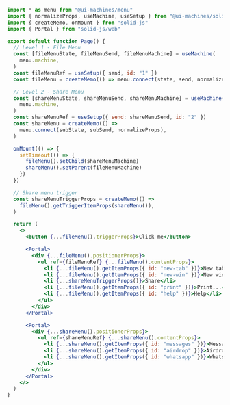 ```jsx
import * as menu from "@ui-machines/menu"
import { normalizeProps, useMachine, useSetup } from "@ui-machines/solid"
import { createMemo, onMount } from "solid-js"
import { Portal } from "solid-js/web"

export default function Page() {
  // Level 1 - File Menu
  const [fileMenuState, fileMenuSend, fileMenuMachine] = useMachine(
    menu.machine,
  )
  const fileMenuRef = useSetup({ send, id: "1" })
  const fileMenu = createMemo(() => menu.connect(state, send, normalizeProps))

  // Level 2 - Share Menu
  const [shareMenuState, shareMenuSend, shareMenuMachine] = useMachine(
    menu.machine,
  )
  const shareMenuRef = useSetup({ send: shareMenuSend, id: "2" })
  const shareMenu = createMemo(() =>
    menu.connect(subState, subSend, normalizeProps),
  )

  onMount(() => {
    setTimeout(() => {
      fileMenu().setChild(shareMenuMachine)
      shareMenu().setParent(fileMenuMachine)
    })
  })

  // Share menu trigger
  const shareMenuTriggerProps = createMemo(() =>
    fileMenu().getTriggerItemProps(shareMenu()),
  )

  return (
    <>
      <button {...fileMenu().triggerProps}>Click me</button>

      <Portal>
        <div {...fileMenu().positionerProps}>
          <ul ref={fileMenuRef} {...fileMenu().contentProps}>
            <li {...fileMenu().getItemProps({ id: "new-tab" })}>New tab</li>
            <li {...fileMenu().getItemProps({ id: "new-win" })}>New window</li>
            <li {...shareMenuTriggerProps()}>Share</li>
            <li {...fileMenu().getItemProps({ id: "print" })}>Print...</li>
            <li {...fileMenu().getItemProps({ id: "help" })}>Help</li>
          </ul>
        </div>
      </Portal>

      <Portal>
        <div {...shareMenu().positionerProps}>
          <ul ref={shareMenuRef} {...shareMenu().contentProps}>
            <li {...shareMenu().getItemProps({ id: "messages" })}>Messages</li>
            <li {...shareMenu().getItemProps({ id: "airdrop" })}>Airdrop</li>
            <li {...shareMenu().getItemProps({ id: "whatsapp" })}>WhatsApp</li>
          </ul>
        </div>
      </Portal>
    </>
  )
}
```
